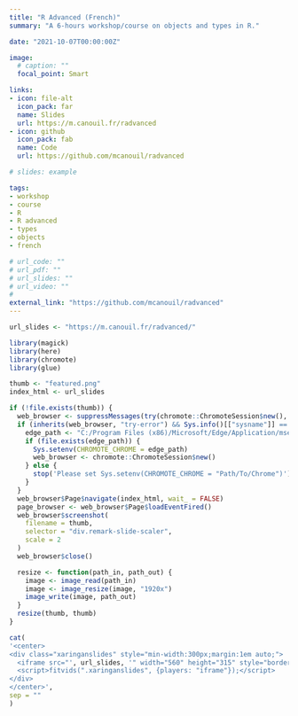 ```yaml
---
title: "R Advanced (French)"
summary: "A 6-hours workshop/course on objects and types in R."

date: "2021-10-07T00:00:00Z"

image:
  # caption: ""
  focal_point: Smart

links:
- icon: file-alt
  icon_pack: far
  name: Slides
  url: https://m.canouil.fr/radvanced
- icon: github
  icon_pack: fab
  name: Code
  url: https://github.com/mcanouil/radvanced

# slides: example

tags:
- workshop
- course
- R
- R advanced
- types
- objects
- french

# url_code: ""
# url_pdf: ""
# url_slides: ""
# url_video: ""
#
external_link: "https://github.com/mcanouil/radvanced"
---
```


```r
url_slides <- "https://m.canouil.fr/radvanced/"
```

```r
library(magick)
library(here)
library(chromote)
library(glue)

thumb <- "featured.png"
index_html <- url_slides

if (!file.exists(thumb)) {
  web_browser <- suppressMessages(try(chromote::ChromoteSession$new(), silent = TRUE))
  if (inherits(web_browser, "try-error") && Sys.info()[["sysname"]] == "Windows") {
    edge_path <- "C:/Program Files (x86)/Microsoft/Edge/Application/msedge.exe"
    if (file.exists(edge_path)) {
      Sys.setenv(CHROMOTE_CHROME = edge_path)
      web_browser <- chromote::ChromoteSession$new()
    } else {
      stop('Please set Sys.setenv(CHROMOTE_CHROME = "Path/To/Chrome")')
    }
  }
  web_browser$Page$navigate(index_html, wait_ = FALSE)
  page_browser <- web_browser$Page$loadEventFired()
  web_browser$screenshot(
    filename = thumb,
    selector = "div.remark-slide-scaler",
    scale = 2
  )
  web_browser$close()

  resize <- function(path_in, path_out) {
    image <- image_read(path_in)
    image <- image_resize(image, "1920x")
    image_write(image, path_out)
  }
  resize(thumb, thumb)
}
```

```r
cat(
'<center>
<div class="xaringanslides" style="min-width:300px;margin:1em auto;">
  <iframe src="', url_slides, '" width="560" height="315" style="border:2px solid currentColor;" loading="lazy" allowfullscreen></iframe>
  <script>fitvids(".xaringanslides", {players: "iframe"});</script>
</div>
</center>',
sep = ""
)
```
